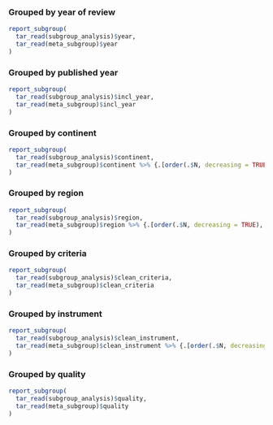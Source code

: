 ### Grouped by year of review {#sec-subgroup-year}

```r

report_subgroup(
  tar_read(subgroup_analysis)$year,
  tar_read(meta_subgroup)$year
)

```

### Grouped by published year {#sec-subgroup-incl-year}

```r

report_subgroup(
  tar_read(subgroup_analysis)$incl_year,
  tar_read(meta_subgroup)$incl_year
)

```

### Grouped by continent {#sec-subgroup-continent}

```r

report_subgroup(
  tar_read(subgroup_analysis)$continent,
  tar_read(meta_subgroup)$continent %>% {.[order(.$N, decreasing = TRUE), ]}
)

```

### Grouped by region {#sec-subgroup-region}

```r

report_subgroup(
  tar_read(subgroup_analysis)$region,
  tar_read(meta_subgroup)$region %>% {.[order(.$N, decreasing = TRUE), ]}
)

```

### Grouped by criteria {#sec-subgroup-criteria}

```r

report_subgroup(
  tar_read(subgroup_analysis)$clean_criteria,
  tar_read(meta_subgroup)$clean_criteria
)

```

### Grouped by instrument {#sec-subgroup-instrument}

```r

report_subgroup(
  tar_read(subgroup_analysis)$clean_instrument,
  tar_read(meta_subgroup)$clean_instrument %>% {.[order(.$N, decreasing = TRUE), ]}
)

```

### Grouped by quality {#sec-subgroup-quality}

```r

report_subgroup(
  tar_read(subgroup_analysis)$quality,
  tar_read(meta_subgroup)$quality
)

```


